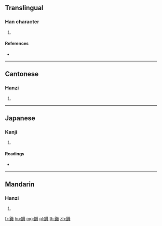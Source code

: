 {{character info/new}}
==Translingual==

===Han character===
{{Han char|rn=167|rad=金|as=12|sn=20|four=82153|canj=CVII}}

# {{defn|Han|sort=金12}}

====References====
* {{Han ref|kx=1322.170|dkj=40897|dj=1822.130|hdz=64261.020|uh=9416|ud=37910|bh=F4F8|bd=62712}}

----

==Cantonese==

===Hanzi===
{{yue-hanzi|jyut=|y=gei1}}

# {{defn|lang=yue|sort=金12}}

----

==Japanese==

===Kanji===
{{ja-kanji|grade=|rs=金12}}

# {{defn|lang=ja|sort=金12}}

====Readings====
* {{ja-readings|on=[[き]] (ki), [[け]] (ke), [[げ]] (ge), [[がい]] (gai)|kun=[[さかばり]] (sakabari)|nanori=}}

----

==Mandarin==

===Hanzi===
{{cmn-hanzi|pin=[[jī]] ([[ji1]])|wg=chi<sup>1</sup>}}

# {{defn|lang=cmn|sort=金12}}

[[fr:鐖]]
[[hu:鐖]]
[[mg:鐖]]
[[pl:鐖]]
[[th:鐖]]
[[zh:鐖]]